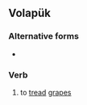 ==Volapük==

===Alternative forms===
* {{l|vo|besepedön}}

===Verb===
{{head|vo|verb}}

# to [[tread]] [[grapes]]